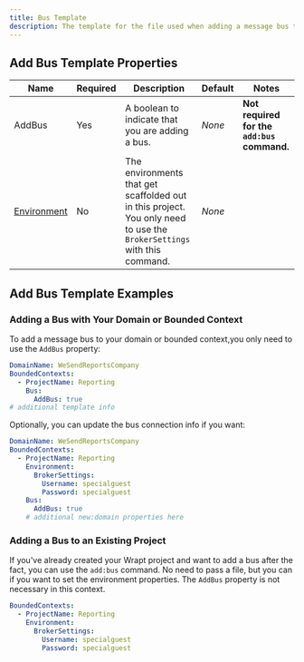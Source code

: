 ```yaml
---
title: Bus Template
description: The template for the file used when adding a message bus to a project using the `add:bus`, `add:bc`, or `new:domain` commands.
---
```


## Add Bus Template Properties

| Name                             | Required | Description                                                                                                            | Default | Notes                                       |
| -------------------------------- | -------- | ---------------------------------------------------------------------------------------------------------------------- | ------- | ------------------------------------------- |
| AddBus                           | Yes      | A boolean to indicate that you are adding a bus.                                                                       | _None_  | **Not required for the `add:bus` command.** |
| [Environment](/docs/environment) | No       | The environments that get scaffolded out in this project. You only need to use the `BrokerSettings` with this command. | _None_  |                                             |

## Add Bus Template Examples

### Adding a Bus with Your Domain or Bounded Context

To add a message bus to your domain or bounded context,you only need to use the `AddBus` property:

```yaml
DomainName: WeSendReportsCompany
BoundedContexts:
  - ProjectName: Reporting
    Bus:
      AddBus: true
# additional template info
```

Optionally, you can update the bus connection info if you want:

```yaml
DomainName: WeSendReportsCompany
BoundedContexts:
  - ProjectName: Reporting
    Environment:
      BrokerSettings:
        Username: specialguest
        Password: specialguest
    Bus:
      AddBus: true
    # additional new:domain properties here
```

### Adding a Bus to an Existing Project

If you've already created your Wrapt project and want to add a bus after the fact, you can use the `add:bus` command.
No need to pass a file, but you can if you want to set the environment properties. The `AddBus` property is not necessary
in this context.

```yaml
BoundedContexts:
  - ProjectName: Reporting
    Environment:
      BrokerSettings:
        Username: specialguest
        Password: specialguest
```

<!-- > At the moment, if you are connecting to anything outside of development, you may need to make some tweaks to include SSL and a port. For example, this CloudAMQP connection:

```csharp
cfg.Host("baboon.rmq.cloudamqp.com", 8983, "kalvak", h =>
{
    h.Username("kalvak:kalvak");
    h.Password("supersecretpassword");

    h.UseSsl(s =>
    {
        s.Protocol = SslProtocols.Tls12;
    });
});
``` -->
